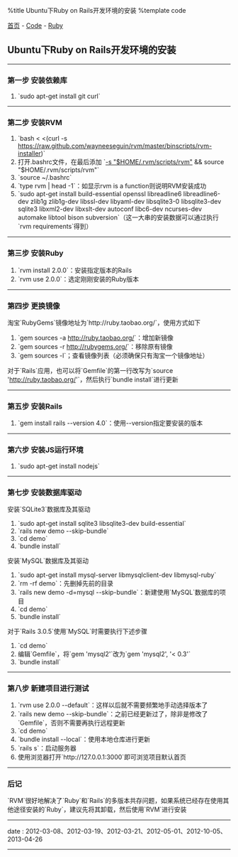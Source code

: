 %title Ubuntu下Ruby on Rails开发环境的安装
%template code

[[../../index|首页]] - [[../index|Code]] - [[index|Ruby]]
==Ubuntu下Ruby on Rails开发环境的安装==
----
===第一步 安装依赖库===

# `sudo apt-get install git curl`
----
===第二步 安装RVM===

# `bash < <(curl -s https://raw.github.com/wayneeseguin/rvm/master/binscripts/rvm-installer)`
# 打开.bashrc文件，在最后添加 `[[ -s "$HOME/.rvm/scripts/rvm" ]] && source "$HOME/.rvm/scripts/rvm"`
# `source ~/.bashrc`
# `type rvm | head -1`：如显示rvm is a function则说明RVM安装成功
# `sudo apt-get install build-essential openssl libreadline6 libreadline6-dev zlib1g zlib1g-dev libssl-dev libyaml-dev libsqlite3-0 libsqlite3-dev sqlite3 libxml2-dev libxslt-dev autoconf libc6-dev ncurses-dev automake libtool bison subversion`（这一大串的安装数据可以通过执行`rvm requirements`得到）
----
===第三步 安装Ruby===

# `rvm install 2.0.0`：安装指定版本的Rails
# `rvm use 2.0.0`：选定刚刚安装的Ruby版本
----
===第四步 更换镜像===

淘宝`RubyGems`镜像地址为`http://ruby.taobao.org/`，使用方式如下

# `gem sources -a http://ruby.taobao.org/`：增加新镜像
# `gem sources -r http://rubygems.org/`：移除原有镜像
# `gem sources -l`；查看镜像列表（必须确保只有淘宝一个镜像地址）

对于`Rails`应用，也可以将`Gemfile`的第一行改写为`source 'http://ruby.taobao.org/'`，然后执行`bundle install`进行更新
----
===第五步 安装Rails===

# `gem install rails --version 4.0`：使用--version指定要安装的版本
----
===第六步 安装JS运行环境===

# `sudo apt-get install nodejs`
----
===第七步 安装数据库驱动===

安装`SQLite3`数据库及其驱动
# `sudo apt-get install sqlite3 libsqlite3-dev build-essential`
# `rails new demo --skip-bundle`
# `cd demo`
# `bundle install`

安装`MySQL`数据库及其驱动
# `sudo apt-get install mysql-server libmysqlclient-dev libmysql-ruby`
# `rm -rf demo`：先删掉先前的目录
# `rails new demo -d=mysql --skip-bundle`：新建使用`MySQL`数据库的项目
# `cd demo`
# `bundle install`

对于`Rails 3.0.5`使用`MySQL`时需要执行下述步骤
# `cd demo`
# 编辑`Gemfile`，将`gem 'mysql2'`改为`gem 'mysql2', '< 0.3'`
# `bundle install`
----
===第八步 新建项目进行测试===

# `rvm use 2.0.0 --default`：这样以后就不需要频繁地手动选择版本了
# `rails new demo --skip-bundle`：之前已经更新过了，除非是修改了`Gemfile`，否则不需要再执行远程更新
# `cd demo`
# `bundle install --local`：使用本地仓库进行更新
# `rails s`：启动服务器
# 使用浏览器打开`http://127.0.0.1:3000`即可浏览项目默认首页
----
===后记===

`RVM`很好地解决了`Ruby`和`Rails`的多版本共存问题，如果系统已经存在使用其他途径安装的`Ruby`，建议先将其卸载，然后使用`RVM`进行安装
----
<red>date</red> : 2012-03-08、2012-03-19、2012-03-21、2012-05-01、2012-10-05、2013-04-26
----
